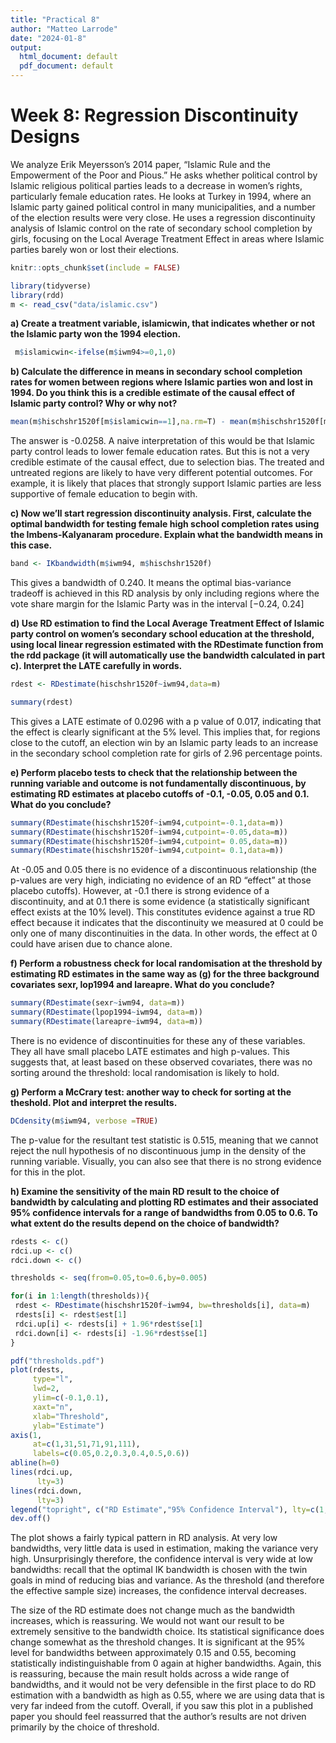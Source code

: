 ```yaml
---
title: "Practical 8"
author: "Matteo Larrode"
date: "2024-01-8"
output:
  html_document: default
  pdf_document: default
---
```


# Week 8: Regression Discontinuity Designs

We analyze Erik Meyersson’s 2014 paper, “Islamic Rule and the Empowerment of the Poor and Pious.” He asks whether political control by Islamic religious political parties leads to a decrease in women’s rights, particularly female education rates. He looks at Turkey in 1994, where an Islamic party gained political control in many municipalities, and a number of the election results were very close. He uses a regression discontinuity analysis of Islamic control on the rate of secondary school completion by girls, focusing on the Local Average Treatment Effect in areas where Islamic parties barely won or lost their elections.

```r
knitr::opts_chunk$set(include = FALSE)

library(tidyverse)
library(rdd)
m <- read_csv("data/islamic.csv")
```

**a) Create a treatment variable, islamicwin, that indicates whether or not the Islamic party won the 1994 election.**
```r
 m$islamicwin<-ifelse(m$iwm94>=0,1,0)
```

**b) Calculate the difference in means in secondary school completion rates for women between regions where Islamic parties won and lost in 1994. Do you think this is a credible estimate of the causal effect of Islamic party control? Why or why not?**

```r
mean(m$hischshr1520f[m$islamicwin==1],na.rm=T) - mean(m$hischshr1520f[m$islamicwin==0],na.rm=T)
```

The answer is -0.0258. A naive interpretation of this would be that Islamic party control leads to lower female education rates. But this is not a very credible estimate of the causal effect, due to selection bias. The treated and untreated regions are likely to have very different potential outcomes. For example, it is likely that places that strongly support Islamic parties are less supportive of female education to begin with.

**c) Now we’ll start regression discontinuity analysis. First, calculate the optimal bandwidth for testing female high school completion rates using the Imbens-Kalyanaram procedure. Explain what the bandwidth means in this case.**

```r
band <- IKbandwidth(m$iwm94, m$hischshr1520f)
```

This gives a bandwidth of 0.240. It means the optimal bias-variance tradeoff is achieved in this RD analysis by only including regions where the vote share margin for the Islamic Party was in the interval [−0.24, 0.24]

**d) Use RD estimation to find the Local Average Treatment Effect of Islamic party control on women’s secondary school education at the threshold, using local linear regression estimated with the RDestimate function from the rdd package (it will automatically use the bandwidth calculated in part c). Interpret the LATE carefully in words.**

```r
rdest <- RDestimate(hischshr1520f~iwm94,data=m)

summary(rdest)
```

This gives a LATE estimate of 0.0296 with a p value of 0.017, indicating that the effect is clearly significant at the 5% level. This implies that, for regions close to the cutoff, an election win by an Islamic party leads to an increase in the secondary school completion rate for girls of 2.96 percentage points.

**e) Perform placebo tests to check that the relationship between the running variable and outcome is not fundamentally discontinuous, by estimating RD estimates at placebo cutoffs of -0.1, -0.05, 0.05 and 0.1. What do you conclude?**

```r
summary(RDestimate(hischshr1520f~iwm94,cutpoint=-0.1,data=m))
summary(RDestimate(hischshr1520f~iwm94,cutpoint=-0.05,data=m))
summary(RDestimate(hischshr1520f~iwm94,cutpoint= 0.05,data=m))
summary(RDestimate(hischshr1520f~iwm94,cutpoint= 0.1,data=m))
```

At -0.05 and 0.05 there is no evidence of a discontinuous relationship (the p-values are very high, indiciating no evidence of an RD “effect” at those placebo cutoffs). However, at -0.1 there is strong evidence of a discontinuity, and at 0.1 there is some evidence (a statistically significant effect exists at the 10% level). This constitutes evidence against a true RD effect because it indicates that the discontinuity we measured at 0 could be only one of many discontinuities in the data. In other words, the effect at 0 could have arisen due to chance alone.

**f) Perform a robustness check for local randomisation at the threshold by estimating RD estimates in the same way as (g) for the three background covariates sexr, lop1994 and lareapre. What do you conclude?**

```r
summary(RDestimate(sexr~iwm94, data=m))
summary(RDestimate(lpop1994~iwm94, data=m))
summary(RDestimate(lareapre~iwm94, data=m))
```

There is no evidence of discontinuities for these any of these variables. They all have small placebo LATE estimates and high p-values. This suggests that, at least based on these observed covariates, there was no sorting around the threshold: local randomisation is likely to hold.

**g) Perform a McCrary test: another way to check for sorting at the theshold. Plot and interpret the results.**

```r
DCdensity(m$iwm94, verbose =TRUE)
```
The p-value for the resultant test statistic is 0.515, meaning that we cannot reject the null hypothesis of no discontinuous jump in the density of the running variable. Visually, you can also see that there is no strong evidence for this in the plot.

**h)  Examine the sensitivity of the main RD result to the choice of bandwidth by calculating and plotting RD estimates and their associated 95% confidence intervals for a range of bandwidths from 0.05 to 0.6. To what extent do the results depend on the choice of bandwidth?**

```r
rdests <- c()
rdci.up <- c()
rdci.down <- c()

thresholds <- seq(from=0.05,to=0.6,by=0.005)

for(i in 1:length(thresholds)){
 rdest <- RDestimate(hischshr1520f~iwm94, bw=thresholds[i], data=m)
 rdests[i] <- rdest$est[1]
 rdci.up[i] <- rdests[i] + 1.96*rdest$se[1]
 rdci.down[i] <- rdests[i] -1.96*rdest$se[1]
}

pdf("thresholds.pdf")
plot(rdests,
     type="l",
     lwd=2,
     ylim=c(-0.1,0.1),
     xaxt="n",
     xlab="Threshold",
     ylab="Estimate")
axis(1,
     at=c(1,31,51,71,91,111),
     labels=c(0.05,0.2,0.3,0.4,0.5,0.6))
abline(h=0)
lines(rdci.up,
      lty=3)
lines(rdci.down,
      lty=3)
legend("topright", c("RD Estimate","95% Confidence Interval"), lty=c(1,3))
dev.off()

```
The plot shows a fairly typical pattern in RD analysis. At very low bandwidths, very little data is used in estimation, making the variance very high. Unsurprisingly therefore, the confidence interval is very wide at low bandwidths: recall that the optimal IK bandwidth is chosen with the twin goals in mind of reducing bias and variance. As the threshold (and therefore the effective sample size) increases, the confidence interval decreases.

The size of the RD estimate does not change much as the bandwidth increases, which is reassuring. We would not want our result to be extremely sensitive to the bandwidth choice. Its statistical significance does change somewhat as the threshold changes. It is significant at the 95% level for bandwidths between approximately 0.15 and 0.55, becoming statistically indistinguishable from 0 again at higher bandwidths. Again, this is reassuring, because the main result holds across a wide range of bandwidths, and it would not be very defensible in the first place to do RD estimation with a bandwidth as high as 0.55, where we are using data that is very far indeed from the cutoff. Overall, if you saw this plot in a published paper you should feel reassurred that the author’s results are not driven primarily by the choice of threshold.